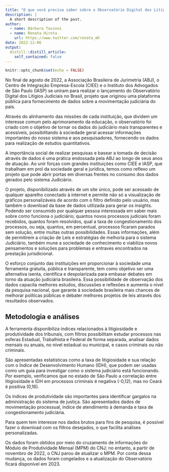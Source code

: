 ```yaml
---
title: "O que você precisa saber sobre o Observatório Digital dos Litígios Judiciais no Brasil"
description: |
  A short description of the post.
author:
  - name: Bárbara Tassoni
  - name: Renata Hirota
    url: https://www.twitter.com/renata_mh
date: 2022-12-06
output:
  distill::distill_article:
    self_contained: false
---
```


```r
knitr::opts_chunk$set(echo = FALSE)
```

No final de agosto de 2022, a Associação Brasileira de Jurimetria (ABJ), o Centro de Integração Empresa-Escola (CIEE) e o Instituto dos Advogados de São Paulo (IASP) se uniram para realizar o lançamento do Observatório Digital dos Litígios Judiciais no Brasil, projeto que originou uma plataforma pública para fornecimento de dados sobre a movimentação judiciária do país. 

Através do alinhamento das missões de cada instituição, que dividem um interesse comum pelo aprimoramento da educação, o observatório foi criado com o objetivo de tornar os dados do judiciário mais transparentes e acessíveis, possibilitando à sociedade geral acessar informações importantes do nosso sistema e aos pesquisadores, fornecendo os dados para realização de estudos quantitativos.

A importância social de realizar pesquisas e basear a tomada de decisão através de dados é uma prática endossada pela ABJ ao longo de seus anos de atuação. Ao unir forças com grandes instituições como CIEE e IASP,  que trabalham em prol da sociedade geral e jurídica, temos como reflexo um projeto que pode abrir portas em diversas frentes no consumo dos dados gerados pelo sistema Judiciário.

O projeto, disponibilizado através de um site único, pode ser acessado de qualquer aparelho conectado à internet e permite não só a visualização de gráficos personalizáveis de acordo com o filtro definido pelo usuário, mas também o download da base de dados utilizada para gerar os insights. Podendo ser consumido por qualquer pessoa interessada em saber mais sobre como funciona o judiciário; quantos novos processos judiciais foram recebidos, quantos foram resolvidos, qual a taxa de congestionamento dos processos, ou seja, quantos, em percentual, processos ficaram parados sem solução, entre muitas outras possibilidades. Essas informações, além de permitirem a criação de Leis e estratégias de melhoria para o sistema Judiciário, também mune a sociedade de conhecimento e viabiliza novos pensamentos e soluções para problemas e entraves encontrados na prestação jurisdicional. 

O esforço conjunto das instituições em proporcionar à sociedade uma ferramenta gratuita, pública e transparente, tem como objetivo ser uma alternativa isenta, científica e despolarizada para embasar debates em torno da atuação judiciária brasileira. Essa possibilidade de observação dos dados capacita melhores estudos, discussões e reflexões e aumenta o nível da pesquisa nacional, que garante à sociedade brasileira mais chances de melhorar políticas públicas e debater melhores projetos de leis através dos resultados observados. 

## Metodologia e análises

A ferramenta disponibiliza índices relacionados à litigiosidade e produtividade dos tribunais, com filtros possibilitam estudar processos nas esferas Estadual, Trabalhista e Federal de forma separada, analisar dados mensais ou anuais, no nível estadual ou municipal, e casos criminais ou não criminais.

São apresentadas estatísticas como a taxa de litigiosidade e sua relação com o Índice de Desenvolvimento Humano (IDH), que podem ser usadas como um guia para investigar como o sistema judiciário está funcionando. Por exemplo, verificamos que no estado de São Paulo a correlação entre litigiosidade e IDH em processos criminais é negativa (-0,12), mas no Ceará é positiva (0,16).

Os índices de produtividade são importantes para identificar gargalos na administração do sistema de justiça. São apresentados dados de movimentação processual, índice de atendimento à demanda e taxa de congestionamento judiciária. 

Para quem tem interesse nos dados brutos para fins de pesquisa, é possível fazer o download com os filtros desejados, o que facilita análises personalizadas.

Os dados foram obtidos por meio do cruzamento de informações do Módulo de Produtividade Mensal (MPM) do CNJ; no entanto, a partir de novembro de 2022, o CNJ parou de atualizar o MPM. Por conta dessa mudança, os dados foram congelados e a atualização do Observatório ficará disponível em 2023.